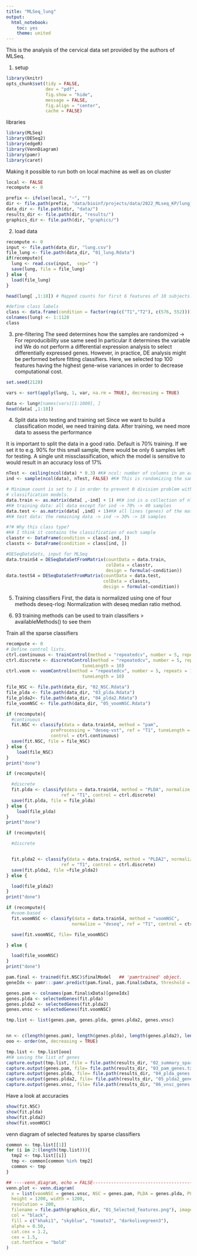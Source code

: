 ```yaml
---
title: "MLSeq_lung"
output:
  html_notebook:
    toc: yes
    theme: united
---
```

This is the analysis of the cervical data set provided by the authors of MLSeq.



1. setup
```r
library(knitr)
opts_chunk$set(tidy = FALSE,
               dev = "pdf",
               fig.show = "hide",
               message = FALSE,
               fig.align = "center",
               cache = FALSE)

```
libraries
```r
library(MLSeq)
library(DESeq2)
library(edgeR)
library(VennDiagram)
library(pamr)
library(caret)

```
Making it possible to run both on local machine as well as on cluster
```r
local <- FALSE
recompute <- 0

prefix <- ifelse(local, "~", "")
dir <- file.path(prefix, "data/bioinf/projects/data/2022_MLseq_KP/lung_MLSeq")
data_dir <- file.path(dir, "data/")
results_dir <- file.path(dir, "results/")
graphics_dir <- file.path(dir, "graphics/")
```
2. load data

```r
recompute <- 0
input <- file.path(data_dir, "lung.csv")
file_lung <- file.path(data_dir, "01_lung.Rdata")
if(recompute){
  lung <- read.csv(input,  sep=" ")
  save(lung, file = file_lung)
} else {
  load(file_lung)
}

head(lung[ ,1:10]) # Mapped counts for first 6 features of 10 subjects.

#define class labels
class <- data.frame(condition = factor(rep(c("T1","T2"), c(576, 552))))
colnames(lung) <- 1:1128
class
```
3. pre-filtering
The seed determines how the samples are randomized -> For reproducibility use same seed
In particular it determines the variable ind
We do not perform a differential expression analysis to select differentially expressed genes. However, in practice, DE analysis might be performed before fitting classifiers. Here, we selected top 100 features having the highest gene-wise variances in order to decrease computational cost.
```r
set.seed(2128)

vars <- sort(apply(lung, 1, var, na.rm = TRUE), decreasing = TRUE)

data <- lung#[names(vars)[1:1000], ]
head(data[ ,1:10])
```
4. Split data into testing and training set
Since we want to build a classification model, we need training data.
After training, we need more data to assess the performance

It is important to split the data in a good ratio. Default is 70% training.
If we set it to e.g. 90% for this small sample, there would be only 6 samples
left for testing. A single unit missclassification, which the model is
sensitive to would result in an accuracy loss of 17%
```r
nTest <- ceiling(ncol(data) * 0.3) #K# ncol: number of columns in an array
ind <- sample(ncol(data), nTest, FALSE) #K# This is randomizing the samples

# Minimum count is set to 1 in order to prevent 0 division problem within
# classification models.
data.train <- as.matrix(data[ ,-ind] + 1) #K# ind is a collection of nTest samples
#K# training data: all data except for ind -> 70% -> 40 samples
data.test <- as.matrix(data[ ,ind] + 1)#K# all lines (genes) of the matrix, but only the columns specified in ind
#K# test data: the remaining data -> ind -> 30% -> 18 samples

#?# Why this class type?
#K# I think it contains the classification of each sample
classtr <- DataFrame(condition = class[-ind, ])
classts <- DataFrame(condition = class[ind, ])

#DESeqDataSets, input for MLSeq
data.trainS4 = DESeqDataSetFromMatrix(countData = data.train,
                                      colData = classtr,
                                      design = formula(~condition))
data.testS4 = DESeqDataSetFromMatrix(countData = data.test,
                                     colData = classts,
                                     design = formula(~condition))

```
5. Training classifiers
First, the data is normalized using one of four methods
deseq-rlog: Normalization with deseq median ratio method.

6. 93 training methods can be used to train classifiers
> availableMethods() to see them

Train all the sparse classifiers

```r
recompute <- 0
# Define control lists.
ctrl.continuous <- trainControl(method = "repeatedcv", number = 5, repeats = 10)
ctrl.discrete <- discreteControl(method = "repeatedcv", number = 5, repeats = 10,
                             tuneLength = 10)
ctrl.voom <- voomControl(method = "repeatedcv", number = 5, repeats = 10,
                             tuneLength = 10)

file_NSC <- file.path(data_dir, "02_NSC.Rdata")
file_plda <- file.path(data_dir, "03_plda.Rdata")
file_plda2<- file.path(data_dir, "04_plda2.Rdata")
file_voomNSC <- file.path(data_dir, "05_voomNSC.Rdata")
```
```r
if (recompute){
  #continuous
  fit.NSC <- classify(data = data.trainS4, method = "pam",
                 preProcessing = "deseq-vst", ref = "T1", tuneLength = 10,
                 control = ctrl.continuous)
  save(fit.NSC, file = file_NSC)
} else {
    load(file_NSC)
}
print("done")
```
```r
if (recompute){

  #discrete
  fit.plda <- classify(data = data.trainS4, method = "PLDA", normalize = "deseq",
                     ref = "T1", control = ctrl.discrete)
  save(fit.plda, file = file_plda)
} else {
    load(file_plda)
}
print("done")
```
```r
if (recompute){

  #discrete


  fit.plda2 <- classify(data = data.trainS4, method = "PLDA2", normalize = "deseq",
                     ref = "T1", control = ctrl.discrete)
  save(fit.plda2, file =file_plda2)
} else {

  load(file_plda2)
}
print("done")
```
```r


if (recompute){
  #voom-based
  fit.voomNSC <- classify(data = data.trainS4, method = "voomNSC",
                         normalize = "deseq", ref = "T1", control = ctrl.voom)

  save(fit.voomNSC, file= file_voomNSC)

} else {

  load(file_voomNSC)
}
print("done")
```

```r
pam.final <- trained(fit.NSC)$finalModel   ## 'pamrtrained' object.
geneIdx <- pamr:::pamr.predict(pam.final, pam.final$xData, threshold = pam.final$threshold, type = "nonzero")

genes.pam <- colnames(pam.final$xData)[geneIdx]
genes.plda <- selectedGenes(fit.plda)
genes.plda2 <- selectedGenes(fit.plda2)
genes.vnsc <- selectedGenes(fit.voomNSC)

tmp.list <- list(genes.pam, genes.plda, genes.plda2, genes.vnsc)


nn <- c(length(genes.pam), length(genes.plda), length(genes.plda2), length(genes.vnsc))
ooo <- order(nn, decreasing = TRUE)

tmp.list <- tmp.list[ooo]
#K# saving the list of genes
capture.output(tmp.list, file = file.path(results_dir, "02_summary_sparse_classifiers.txt"))
capture.output(genes.pam, file= file.path(results_dir, "03_pam_genes.txt"))
capture.output(genes.plda, file= file.path(results_dir, "04_plda_genes.txt"))
capture.output(genes.plda2, file= file.path(results_dir, "05_plda2_genes.txt"))
capture.output(genes.vnsc, file= file.path(results_dir, "06_vnsc_genes.txt"))

```
Have a look at accuracies

```r
show(fit.NSC)
show(fit.plda)
show(fit.plda2)
show(fit.voomNSC)
```
venn diagram of selected features by sparse classifiers
```r
common <- tmp.list[[1]]
for (i in 2:(length(tmp.list))){
  tmp2 <- tmp.list[[i]]
  tmp <- common[common %in% tmp2]
  common <- tmp
}

## ----venn_diagram, echo = FALSE-----------------------------------------------
venn.plot <- venn.diagram(
  x = list(voomNSC = genes.vnsc, NSC = genes.pam, PLDA = genes.plda, PLDA2 = genes.plda2),
  height = 1200, width = 1200,
  resolution = 200,
  filename = file.path(graphics_dir, "01_Selected_features.png"), imagetype = "png",
  col = "black",
  fill = c("khaki1", "skyblue", "tomato3", "darkolivegreen3"),
  alpha = 0.50,
  cat.cex = 1.2,
  cex = 1.5,
  cat.fontface = "bold"
)
```
